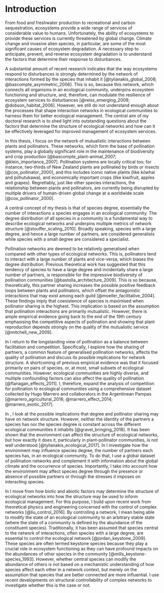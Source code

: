 # Introduction
\addcontentsline{toc}{section}{\nameref{introduction}}

\begin{flushright}{\slshape 
    When one starts to trace out the dependence of one animal upon another, one soon realises that it is necessary to study the whole community living in one habitat, since the interrelations of animals ramify so far.
    } \\ \medskip
    --- Charles Elton, Animal Ecology (1927)
\end{flushright}

From food and freshwater production to recreational and carbon sequestration, ecosystems provide a wide range of services of considerable value to humans. 
Unfortunately, the ability of ecosystems to provide these services is currently threatened by global change. 
Climate change and invasive alien species, in particular, are some of the most significant causes of ecosystem degradation. 
A necessary step to anticipate, prevent, and reverse ecosystem degradation is to understand the factors that determine their response to disturbances. 

A substantial amount of recent research indicates that the way ecosystems respond to disturbances is strongly determined by the network of interactions formed by the species that inhabit it [@tylianakis_global_2008; @bascompte_asymmetric_2006]. 
This is so, because this network, which connects all organisms in an ecological community, underpins ecosystem functioning and structure, and, therefore, can modulate the resilience of ecosystem services to disturbances [@reiss_emerging_2009; @dobson_habitat_2006]. 
However, we still do not understand enough about the processes that shape interaction networks in ecological communities to harness them for better ecological management. 
The central aim of my doctoral research is to shed light into outstanding questions about the factors that determine the structure of ecological networks and how can it be effectively leveraged for improved management of ecosystem services.

In this thesis, I focus on the network of mutualistic interactions between plants and pollinators. 
These networks, which form the base of pollination systems, play a globally significant role in the maintenance of biodiversity and crop production [@bascompte_plant-animal_2007; @klein_importance_2007].
Pollination systems are locally critical too; for instance, two-thirds of New Zealand plants are pollinated by birds or insects [@cox_pollinator_2000], and this includes iconic native plants (like kōwhai and pōhutukawa), and economically important crops (like kiwifruit, apples and grapes). 
Regrettably, just like other species interactions, the relationship between plants and pollinators, are currently being disrupted by multiple drivers of human-driven global change at a worldwide scale [@cox_pollinator_2000].

A central concept of my thesis is that of species degree, essentially the number of interactions a species engages in an ecological community. 
The degree distribution of all species in a community is a fundamental way to describe ecological networks and underpins multiple metrics of network structure [@stouffer_scaling_2010]. 
Broadly speaking, species with a large degree, and hence a large number of partners, are considered generalists while species with a small degree are considered a specialist. 

Pollination networks are deemed to be relatively generalised when compared with other types of ecological networks. 
This is, pollinators tend to interact with a large number of plants and vice-versa, which biases the degree distribution.
Previous theoretical work has suggested that this tendency of species to have a large degree and incidentally share a large number of partners, is responsible for the impressive biodiversity of pollination communities [@bastolla_architecture_2009]. 
This is so because, theoretically, this partner sharing increases the possible positive feedback loops between plants and pollinators, which offset the antagonistic interactions that may exist among each guild [@moeller_facilitative_2004]. 
These findings imply that coexistence of species is maximised when pollinator sharing is the highest. 
This implication is based on the assumption that pollination interactions are primarily mutualistic. 
However, there is ample empirical evidence going back to the end of the 19th century emphasising the competitive aspects of pollination and showing that plant reproduction depends strongly on the quality of the mutualistic service [@mitchell_new_2009].

In \autoref{the-pollination-trade-off} I return to the longstanding view of pollination as a balance between facilitation and competition. 
Specifically, I explore how the sharing of partners, a common feature of generalised pollination networks, affects the quality of pollination and discuss its possible implications for network structure. 
A shortcoming of previous empirical evidence was that it focused primarily on pairs of species, or, at most, small subsets of ecological communities. 
However, ecological communities are highly diverse, and multiple confounding factors can also affect the quality of pollination [@flanagan_effects_2011]. 
I, therefore, expand the analysis of competition for pollination to ecological communities using a comprehensive dataset collected by Hugo Marrero and collaborators in the Argentinean Pampas [@marrero_agricultural_2016; @marrero_effect_2014; @marrero_exotic_2017]. 

In \autoref{the-pollination-trade-off}, I look at the possible implications that degree and pollinator sharing may have on network structure. 
However, neither the identity of the partners a species has nor the species degree is constant across the different ecological communities it inhabits [@gravel_bringing_2018]. 
It has been shown that the environment can affect the structure of ecological networks, but how exactly it does it, particularly in plant-pollinator communities, is not well understood [@tylianakis_ecological_2017]. 
In \autoref{sdm-networks} I investigate how the environment may influence species degree, the number of partners each species has, in an ecological community. 
To do that, I use a global dataset of pollination networks and complement it with information about the global climate and the occurrence of species. 
Importantly, I take into account how the environment may affect species degree through the presence or absence of possible partners or through the stresses it imposes on interacting species. 

In \autoref{structural-controllability} I move from how biotic and abiotic factors may determine the structure of ecological networks into how the structure may be used to inform ecological management. 
For this purpose, I build upon recent work from theoretical physics and engineering concerned with the control of complex networks [@liu_control_2016]. 
By controlling a network, I mean being able to modify the state of an ecological community to an arbitrary stable state (where the state of a community is defined by the abundance of the constituent species). 
Traditionally, it has been assumed that species central to the network of interactions, often species with a large degree, are essential to control the ecological network [@jordan_keystone_2009]. 
These species are often termed keystone species because they play a crucial role in ecosystem functioning as they can have profound impacts on the abundances of other species in the community [@mills_keystone-species_1993]. 
However, whether central species can modify the abundance of others is not based on a mechanistic understanding of how species affect each other in a network context, but merely on the assumption that species that are better connected are more influential. 
I use recent developments on structural controllability of complex networks to investigate whether this is the case or not. 


